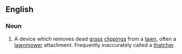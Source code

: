 ==English==

===Noun===
{{en-noun}}

#A device which removes dead [[grass]] [[clipping]]s from a [[lawn]], often a [[lawnmower]] attachment.  Frequently inaccurately called a [[thatcher]].
{{anagrams:en/acdeehhrtt}}